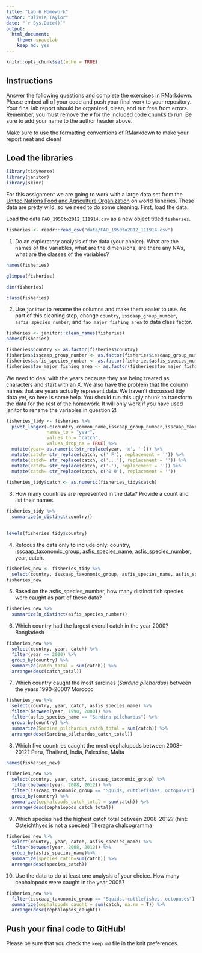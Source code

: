 ```yaml
---
title: "Lab 6 Homework"
author: "Olivia Taylor"
date: "`r Sys.Date()`"
output:
  html_document: 
    theme: spacelab
    keep_md: yes
---
```


```r
knitr::opts_chunk$set(echo = TRUE)
```

## Instructions
Answer the following questions and complete the exercises in RMarkdown. Please embed all of your code and push your final work to your repository. Your final lab report should be organized, clean, and run free from errors. Remember, you must remove the `#` for the included code chunks to run. Be sure to add your name to the author header above.  

Make sure to use the formatting conventions of RMarkdown to make your report neat and clean!  

## Load the libraries
```r
library(tidyverse)
library(janitor)
library(skimr)
```

For this assignment we are going to work with a large data set from the [United Nations Food and Agriculture Organization](http://www.fao.org/about/en/) on world fisheries. These data are pretty wild, so we need to do some cleaning. First, load the data.  

Load the data `FAO_1950to2012_111914.csv` as a new object titled `fisheries`.
```r
fisheries <- readr::read_csv("data/FAO_1950to2012_111914.csv")
```

1. Do an exploratory analysis of the data (your choice). What are the names of the variables, what are the dimensions, are there any NA's, what are the classes of the variables?  
```r
names(fisheries)
```
```r
glimpse(fisheries)
```
```r
dim(fisheries)
```
```r
class(fisheries)
```

2. Use `janitor` to rename the columns and make them easier to use. As part of this cleaning step, change `country`, `isscaap_group_number`, `asfis_species_number`, and `fao_major_fishing_area` to data class factor. 
```r
fisheries <- janitor::clean_names(fisheries)
names(fisheries)
```

```r
fisheries$country <- as.factor(fisheries$country)
fisheries$isscaap_group_number <- as.factor(fisheries$isscaap_group_number)
fisheries$asfis_species_number <- as.factor(fisheries$asfis_species_number)
fisheries$fao_major_fishing_area <- as.factor(fisheries$fao_major_fishing_area)
```

We need to deal with the years because they are being treated as characters and start with an X. We also have the problem that the column names that are years actually represent data. We haven't discussed tidy data yet, so here is some help. You should run this ugly chunk to transform the data for the rest of the homework. It will only work if you have used janitor to rename the variables in question 2!
```r
fisheries_tidy <- fisheries %>% 
  pivot_longer(-c(country,common_name,isscaap_group_number,isscaap_taxonomic_group,asfis_species_number,asfis_species_name,fao_major_fishing_area,measure),
               names_to = "year",
               values_to = "catch",
               values_drop_na = TRUE) %>% 
  mutate(year= as.numeric(str_replace(year, 'x', ''))) %>% 
  mutate(catch= str_replace(catch, c(' F'), replacement = '')) %>% 
  mutate(catch= str_replace(catch, c('...'), replacement = '')) %>% 
  mutate(catch= str_replace(catch, c('-'), replacement = '')) %>% 
  mutate(catch= str_replace(catch, c('0 0'), replacement = ''))

fisheries_tidy$catch <- as.numeric(fisheries_tidy$catch)
```

3. How many countries are represented in the data? Provide a count and list their names.
```r
fisheries_tidy %>%
  summarize(n_distinct(country))
  
```

```r
levels(fisheries_tidy$country)
```

4. Refocus the data only to include only: country, isscaap_taxonomic_group, asfis_species_name, asfis_species_number, year, catch.
```r
fisheries_new <- fisheries_tidy %>%
  select(country, isscaap_taxonomic_group, asfis_species_name, asfis_species_number, year, catch)
fisheries_new
```

5. Based on the asfis_species_number, how many distinct fish species were caught as part of these data?
```r
fisheries_new %>%
  summarize(n_distinct(asfis_species_number))
```

6. Which country had the largest overall catch in the year 2000? Bangladesh
```r
fisheries_new %>%
  select(country, year, catch) %>%
  filter(year == 2000) %>%
  group_by(country) %>%
  summarize(catch_total = sum(catch)) %>%
  arrange(desc(catch_total))
```

7. Which country caught the most sardines (_Sardina pilchardus_) between the years 1990-2000? Morocco
```r
fisheries_new %>%
  select(country, year, catch, asfis_species_name) %>%
  filter(between(year, 1990, 2000)) %>%
  filter(asfis_species_name == "Sardina pilchardus") %>%
  group_by(country) %>%
  summarize(Sardina_pilchardus_catch_total = sum(catch)) %>%
  arrange(desc(Sardina_pilchardus_catch_total))
```

8. Which five countries caught the most cephalopods between 2008-2012? Peru, Thailand, India, Palestine, Malta
```r
names(fisheries_new)
```

```r
fisheries_new %>%
  select(country, year, catch, isscaap_taxonomic_group) %>%
  filter(between(year, 2008, 2012)) %>%
  filter(isscaap_taxonomic_group == "Squids, cuttlefishes, octopuses") %>%
  group_by(country) %>%
  summarize(cephalopods_catch_total = sum(catch)) %>%
  arrange(desc(cephalopods_catch_total))
```

9. Which species had the highest catch total between 2008-2012? (hint: Osteichthyes is not a species) Theragra chalcogramma
```r
fisheries_new %>%
  select(country, year, catch, asfis_species_name) %>%
  filter(between(year, 2008, 2012)) %>%
  group_by(asfis_species_name)%>%
  summarize(species_catch=sum(catch)) %>%
  arrange(desc(species_catch))
```

10. Use the data to do at least one analysis of your choice. How many cephalopods were caught in the year 2005?
```r
fisheries_new %>%
  filter(isscaap_taxonomic_group == "Squids, cuttlefishes, octopuses") %>%
  summarize(cephalopods_caught = sum(catch, na.rm = T)) %>%
  arrange(desc(cephalopods_caught))
```

## Push your final code to GitHub!
Please be sure that you check the `keep md` file in the knit preferences.   